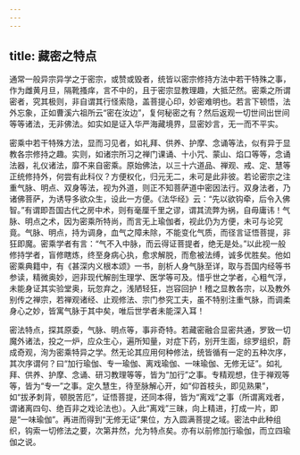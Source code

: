 ```yaml
---
---
---
```

title: 藏密之特点
---




通常一般异宗异学之于密宗，或赞或毁者，统皆以密宗修持方法中若干特殊之事，作为雌黄月旦，隔靴搔痒，言不中的，且于密宗显教理趣，大抵茫然。密乘之所谓密者，究其极则，非自谓其行怪索隐，盖菩提心印，妙密难明也。若言下顿悟，法外忘象，正如曹溪六祖所云“密在汝边”，复何秘密之有？然后返观一切世间出世间等等诸法，无非佛法。如实如是证入华严海藏境界，显密妙言，无一而不平实。

密乘中若干特殊方法，显而习见者，如礼拜、供养、护摩、念诵等法，似有异于显教各宗修持之趣。实则，如诸宗所习之禅门课诵、十小咒、蒙山、焰口等等，念诵法器，礼仪诸法，靡不来自密乘。原始佛法，以三十六道品、禅观、戒、定、慧等正统修持外，何尝有此科仪？方便权化，归元无二，未可是此非彼。若论密宗之注重气脉、明点、双身等法，视为外道，则正不知菩萨道中密因法行。双身法者，乃诸佛菩萨，为诱导多欲众生，设此一方便。《法华经》云：“先以欲钩牵，后令入佛智。”有谓即吾国古代之房中术，则有毫厘千里之谬，谓其流弊为祸，自毋庸讳！气脉、明点之术，因为密乘所特尚，而言无上瑜伽者，视此仍为方便，未可与论究竟。气脉、明点，持为调身，血气之障未除，不能变化气质，而径言证悟菩提，非狂即魔。密乘学者有言：“气不入中脉，而云得证菩提者，绝无是处。”以此视一般修持学者，盲修瞎炼，终至身病心执，愈求解脱，而愈被法缚，诚多优胜矣。他如密乘典籍中，有《甚深内义根本颂》一书，剖析人身气脉至详，取与吾国内经等书参读，精微奥妙，迥非现代解剖生理学、医学等可及。惜乎世之学者，心粗气浮，未能身证其实验堂奥，玩忽弃之，浅陋轻狂，岂容回护！稽之显教各宗，以及教外别传之禅宗，若禅观诸经、止观修法、宗门参究工夫，虽不特别注重气脉，而调柔身心之妙，皆寓气脉于其中矣，唯后世学者未能深入耳！

密法特点，探其原委，气脉、明点等，事非奇特。若藏密融合显密共通，罗致一切魔外诸法，投之一炉，应众生心，遍所知量，对症下药，别开生面，综罗组织，蔚成奇观，洵为密乘特异之学。然无论其应用何种修法，统皆循有一定的五种次序，其次序谓何？曰“加行瑜伽、专一瑜伽、离戏瑜伽、一味瑜伽、无修无证”。如礼拜、供养、护摩、念诵、研习教理等等，皆为“加行”之事。专精观想，住于禅观等等，皆为“专一”之事。定久慧生，待至脉解心开，如“仰首枝头，即见熟果”，如“拔矛刺背，顿脱苦厄”，证悟菩提，还同本得，皆为“离戏”之事（所谓离戏者，谓诸离四句、绝百非之戏论法也）。入此“离戏”三昧，向上精进，打成一片，即是“一味瑜伽”。再进而得到“无修无证”果位，方入圆满菩提之域。密法中此种组织，钩索一切修法之要，次第井然，允为特点矣。亦有以前修加行瑜伽，而立四瑜伽之说。